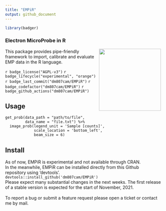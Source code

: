 ```yaml
---
title: "EMPiR"
output: github_document
---
```


```r
library(badger)
```

### Electron MicroProbe in R
<img src="man/figures/logo.png" align="right"  height="200" />
This package provides pipe-friendly framework to import, calibrate and evaluate EMP data in the R language. 

`r badge_license("AGPL-v3")`
`r badge_lifecycle("experimental", "orange")`
`r badge_last_commit("dm807cam/EMPiR")`
`r badge_codefactor("dm807cam/EMPiR")`
`r badge_github_actions("dm807cam/EMPiR")`

## Usage
```
get_prob(data_path = "path/to/file",
         data_name = "file.txt") %>%
  image_prob(legend_unit = 'Sample [counts]',
             scale_location = 'bottom_left',
             beam_size = 6) 
```

## Install
As of now, EMPiR is experimental and not available through CRAN. </br>
In the meanwhile, EMPiR can be installed directly from this Github repository using 'devtools'.</br>
```devtools::install_github('dm807cam/EMPiR')```</br>
Please expect many substantial changes in the next weeks. The first release of a stable version is expected for the start of November, 2021.</br></br>
To report a bug or submit a feature request please open a ticket or contact me by mail. 

